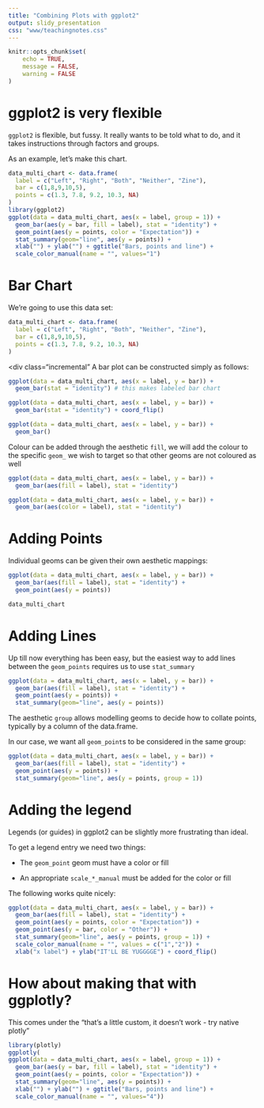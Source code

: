 ```yaml
---
title: "Combining Plots with ggplot2"
output: slidy_presentation
css: "www/teachingnotes.css"
---
```


```r
knitr::opts_chunk$set(
	echo = TRUE,
	message = FALSE,
	warning = FALSE
)
```

# ggplot2 is very flexible

`ggplot2` is flexible, but fussy. It really wants to be told what to do, and it takes instructions through factors and groups.

As an example, let's make this chart.

```r
data_multi_chart <- data.frame(
  label = c("Left", "Right", "Both", "Neither", "Zine"),
  bar = c(1,8,9,10,5),
  points = c(1.3, 7.8, 9.2, 10.3, NA)
)
library(ggplot2)
ggplot(data = data_multi_chart, aes(x = label, group = 1)) + 
  geom_bar(aes(y = bar, fill = label), stat = "identity") +
  geom_point(aes(y = points, color = "Expectation")) +
  stat_summary(geom="line", aes(y = points)) +
  xlab("") + ylab("") + ggtitle("Bars, points and line") + 
  scale_color_manual(name = "", values="1")
```

# Bar Chart

We're going to use this data set:

```r
data_multi_chart <- data.frame(
  label = c("Left", "Right", "Both", "Neither", "Zine"),
  bar = c(1,8,9,10,5),
  points = c(1.3, 7.8, 9.2, 10.3, NA)
)
```

<div class="incremental"
A bar plot can be constructed simply as follows:

```r
ggplot(data = data_multi_chart, aes(x = label, y = bar)) + 
  geom_bar(stat = "identity") # this makes labeled bar chart

ggplot(data = data_multi_chart, aes(x = label, y = bar)) + 
  geom_bar(stat = "identity") + coord_flip()

ggplot(data = data_multi_chart, aes(x = label, y = bar)) + 
  geom_bar()
```

Colour can be added through the aesthetic `fill`, we will add the colour to the specific `geom_` we wish to target so that other geoms are not coloured as well

```r
ggplot(data = data_multi_chart, aes(x = label, y = bar)) + 
  geom_bar(aes(fill = label), stat = "identity")

ggplot(data = data_multi_chart, aes(x = label, y = bar)) + 
  geom_bar(aes(color = label), stat = "identity")
```
</div>

# Adding Points

Individual geoms can be given their own aesthetic mappings:

```r
ggplot(data = data_multi_chart, aes(x = label, y = bar)) + 
  geom_bar(aes(fill = label), stat = "identity") + 
  geom_point(aes(y = points)) 

data_multi_chart
```

# Adding Lines

Up till now everything has been easy, but the easiest way to add lines between the `geom_points` requires us to use `stat_summary`

```r
ggplot(data = data_multi_chart, aes(x = label, y = bar)) + 
  geom_bar(aes(fill = label), stat = "identity") + 
  geom_point(aes(y = points)) + 
  stat_summary(geom="line", aes(y = points))
```

<div class="incremental">

The aesthetic `group` allows modelling geoms to decide how to collate points, typically by a column of the data.frame.

In our case, we want all `geom_point`s to be considered in the same group:

```r
ggplot(data = data_multi_chart, aes(x = label, y = bar)) + 
  geom_bar(aes(fill = label), stat = "identity") + 
  geom_point(aes(y = points)) + 
  stat_summary(geom="line", aes(y = points, group = 1))
```

</div>

# Adding the legend

Legends (or guides) in ggplot2 can be slightly more frustrating than ideal.

To get a legend entry we need two things:

- The `geom_point` geom must have a color or fill

- An appropriate `scale_*_manual` must be added for the color or fill

The following works quite nicely:

```r
ggplot(data = data_multi_chart, aes(x = label, y = bar)) + 
  geom_bar(aes(fill = label), stat = "identity") + 
  geom_point(aes(y = points, color = "Expectation")) + 
  geom_point(aes(y = bar, color = "Other")) +
  stat_summary(geom="line", aes(y = points, group = 1)) +
  scale_color_manual(name = "", values = c("1","2")) +
  xlab("x label") + ylab("IT'LL BE YUGGGGE") + coord_flip()
```

# How about making that with ggplotly?

This comes under the "that's a little custom, it doesn't work - try native plotly"

```r
library(plotly)
ggplotly(
ggplot(data = data_multi_chart, aes(x = label, group = 1)) + 
  geom_bar(aes(y = bar, fill = label), stat = "identity") +
  geom_point(aes(y = points, color = "Expectation")) +
  stat_summary(geom="line", aes(y = points)) +
  xlab("") + ylab("") + ggtitle("Bars, points and line") + 
  scale_color_manual(name = "", values="4"))
```

